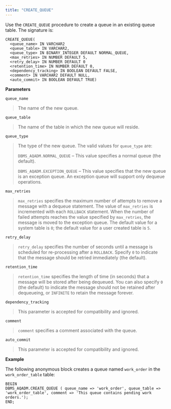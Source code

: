 ```yaml
---
title: "CREATE_QUEUE"
---
```




Use the `CREATE_QUEUE` procedure to create a queue in an existing queue table. The signature is:

``` text
CREATE_QUEUE(
  <queue_name> IN VARCHAR2
  <queue_table> IN VARCHAR2,
  <queue_type> IN BINARY_INTEGER DEFAULT NORMAL_QUEUE,
  <max_retries> IN NUMBER DEFAULT 5,
  <retry_delay> IN NUMBER DEFAULT 0
  <retention_time> IN NUMBER DEFAULT 0,
  <dependency_tracking> IN BOOLEAN DEFAULT FALSE,
  <comment> IN VARCHAR2 DEFAULT NULL,
  <auto_commit> IN BOOLEAN DEFAULT TRUE)
```

**Parameters**

`queue_name`

> The name of the new queue.

`queue_table`

> The name of the table in which the new queue will reside.

`queue_type`

> The type of the new queue. The valid values for `queue_type` are:
> 
> `DBMS_AQADM.NORMAL_QUEUE` – This value specifies a normal queue (the default).
> 
> `DBMS_AQADM.EXCEPTION_QUEUE` – This value specifies that the new queue is an exception queue. An exception queue will support only dequeue operations.

`max_retries`

> `max_retries` specifies the maximum number of attempts to remove a message with a dequeue statement. The value of `max_retries` is incremented with each `ROLLBACK` statement. When the number of failed attempts reaches the value specified by `max_retries`, the message is moved to the exception queue. The default value for a system table is `0`; the default value for a user created table is `5`.

`retry_delay`

> `retry_delay` specifies the number of seconds until a message is scheduled for re-processing after a `ROLLBACK`. Specify `0` to indicate that the message should be retried immediately (the default).

`retention_time`

> `retention_time` specifies the length of time (in seconds) that a message will be stored after being dequeued. You can also specify `0` (the default) to indicate the message should not be retained after dequeueing, or `INFINITE` to retain the message forever.

`dependency_tracking`

> This parameter is accepted for compatibility and ignored.

`comment`

> `comment` specifies a comment associated with the queue.

`auto_commit`

> This parameter is accepted for compatibility and ignored.

**Example**

The following anonymous block creates a queue named `work_order` in the `work_order_table` table:

``` text
BEGIN
DBMS_AQADM.CREATE_QUEUE ( queue_name => 'work_order', queue_table =>
'work_order_table', comment => 'This queue contains pending work orders.');
END;
```

